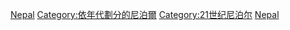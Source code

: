 {{Cat main|2010年代尼泊爾}}
{{DecadeCategoryNav|decade=2010|topic=尼泊爾}}

[[Category:2010年代各國|Nepal]]
[[Category:依年代劃分的尼泊爾|Category:依年代劃分的尼泊爾]]
[[Category:21世纪尼泊尔|Category:21世纪尼泊尔]]
[[Category:2010年代亞洲|Nepal]]